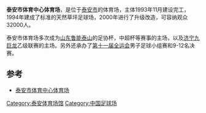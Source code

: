 {{Infobox Stadium
|       stadium_name = 泰安市体育场
|           nickname =
|              image = 
|           fullname = 泰安市体育中心体育场
|           location = {{flagicon|China}} [[中国|中国]]，[[泰安|泰安]]
|              built = 
|             opened = 1994年
|          renovated = 2000年
|             closed =
|         demolished = 
|              owner = 
|           operator = 
|            surface = [[草地|草地]]
|  construction_cost =
|          architect = 
|            tenants = 
|   seating_capacity = 32,000
|}}
'''泰安市体育中心体育场'''，是位于[[泰安市|泰安市]]的体育场，主体1993年11月建设完工，1994年建成了标准的天然草坪足球场，2000年进行了升级改造，可容纳观众32000人。

泰安市体育场多次成为[[山东鲁能泰山|山东鲁能泰山]]的足协杯，中超杯等赛事的主场，以及[[济宁九巨龙|济宁九巨龙]]乙级联赛的主场。另外还承办了[[第十一届全运会|第十一届全运会]]男子足球小组赛和9-12名决赛。

==参考==
*[https://web.archive.org/web/20150402095956/http://www.sdxnw.gov.cn/11web/changguan_taian_tiyu.asp 泰安市体育中心体育场]

{{Gymnasium-stub}}
{{山东鲁能泰山}}
{{山东省体育场馆}}
[[Category:泰安体育场馆|Category:泰安体育场馆]]
[[Category:中国足球场|Category:中国足球场]]